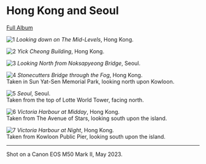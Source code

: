 # Hong Kong and Seoul

[Full Album](https://adobe.ly/3OM6guU)

![1](/photos/asia/IMG_0026.jpg)
_Looking down on The Mid-Levels_, Hong Kong.

![2](/photos/asia/IMG_0075.jpg)
_Yick Cheong Building_, Hong Kong.

![3](/photos/asia/IMG_0085.jpg)
_Looking North from Noksapyeong Bridge_, Seoul.

![4](/photos/asia/IMG0048.jpg)
_Stonecutters Bridge through the Fog_, Hong Kong.  
Taken in Sun Yat-Sen Memorial Park, looking north upon Kowloon.

![5](/photos/asia/IMG_0127.jpg)
_Seoul_, Seoul.  
Taken from the top of Lotte World Tower, facing north.

![6](/photos/asia/IMG_0061.jpg)
_Victoria Harbour at Midday_, Hong Kong.  
Taken from The Avenue of Stars, looking south upon the island.

![7](/photos/asia/IMG0054.jpg)
_Victoria Harbour at Night_, Hong Kong.  
Taken from Kowloon Public Pier, looking south upon the island.

---

Shot on a Canon EOS M50 Mark II, May 2023.
